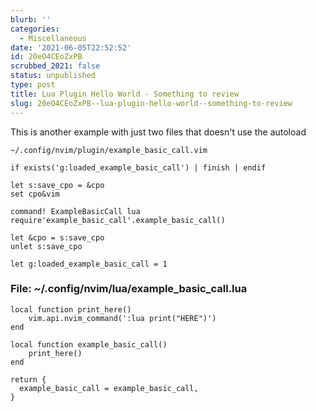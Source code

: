 ```yaml
---
blurb: ''
categories:
  - Miscellaneous
date: '2021-06-05T22:52:52'
id: 20eO4CEoZxPB
scrubbed_2021: false
status: unpublished
type: post
title: Lua Plugin Hello World - Something to review
slug: 20eO4CEoZxPB--lua-plugin-hello-world--something-to-review
---
```


This is another example with just two files that doesn't use the autoload




`~/.config/nvim/plugin/example_basic_call.vim`


    if exists('g:loaded_example_basic_call') | finish | endif
    
    let s:save_cpo = &cpo
    set cpo&vim
    
    command! ExampleBasicCall lua require'example_basic_call'.example_basic_call()
    
    let &cpo = s:save_cpo
    unlet s:save_cpo
    
    let g:loaded_example_basic_call = 1


### File: ~/.config/nvim/lua/example_basic_call.lua


    local function print_here()
        vim.api.nvim_command(':lua print("HERE")')
    end
    
    local function example_basic_call()
        print_here()
    end
    
    return {
      example_basic_call = example_basic_call,
    }
